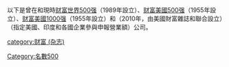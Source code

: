 {{catmore|財富500強}}
以下是曾在和現時[[财富世界500强|财富世界500强]]（1989年設立）、[[财富美國500强|财富美國500强]]（1955年設立）、[[财富美國1000强|财富美國1000强]]（1955年設立）和{{le|財富印度500強|Fortune India 500}}（2010年，由美國財富雜誌和{{le|ABP集團|ABP Group}}聯合設立）（指定美國、印度和各國企業參與申報營業額）公司。

[[category:财富_(杂志)|category:财富 (杂志)]]
[[Category:名數500|Category:名數500]]